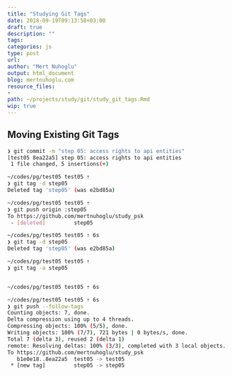 ```yaml
---
title: "Studying Git Tags"
date: 2018-09-19T09:13:58+03:00 
draft: true
description: ""
tags:
categories: js
type: post
url:
author: "Mert Nuhoglu"
output: html_document
blog: mertnuhoglu.com
resource_files:
- 
path: ~/projects/study/git/study_git_tags.Rmd
wip: true
---
```


<style>
  .main-container {
    max-width: 1600px !important;
  }
</style>

## Moving Existing Git Tags 

``` bash 
❯ git commit -m "step 05: access rights to api entities"
[test05 8ea22a5] step 05: access rights to api entities
 1 file changed, 5 insertions(+)

~/codes/pg/test05 test05 ⇡
❯ git tag -d step05
Deleted tag 'step05' (was e2bd85a)

~/codes/pg/test05 test05 ⇡
❯ git push origin :step05
To https://github.com/mertnuhoglu/study_psk
 - [deleted]         step05

~/codes/pg/test05 test05 ⇡ 6s
❯ git tag -d step05
Deleted tag 'step05' (was e2bd85a)

~/codes/pg/test05 test05 ⇡
❯ git tag -a step05


~/codes/pg/test05 test05 ⇡ 6s

~/codes/pg/test05 test05 ⇡ 6s
❯ git push --follow-tags
Counting objects: 7, done.
Delta compression using up to 4 threads.
Compressing objects: 100% (5/5), done.
Writing objects: 100% (7/7), 721 bytes | 0 bytes/s, done.
Total 7 (delta 3), reused 2 (delta 1)
remote: Resolving deltas: 100% (3/3), completed with 3 local objects.
To https://github.com/mertnuhoglu/study_psk
   b1e0e18..8ea22a5  test05 -> test05
 * [new tag]         step05 -> step05
```

